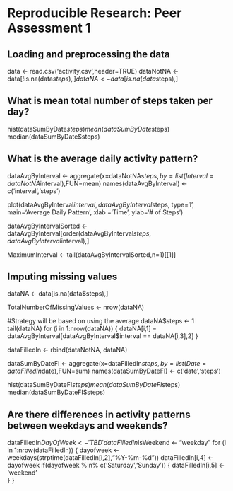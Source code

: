 # Reproducible Research: Peer Assessment 1


## Loading and preprocessing the data
data <- read.csv('activity.csv',header=TRUE)
dataNotNA <- data[!is.na(data$steps),]
dataNA <- data[is.na(data$steps),]


## What is mean total number of steps taken per day?

hist(dataSumByDate$steps)
mean(dataSumByDate$steps)
median(dataSumByDate$steps)


## What is the average daily activity pattern?

dataAvgByInterval <- aggregate(x=dataNotNA$steps, by=list(Interval=dataNotNA$interval),FUN=mean)
names(dataAvgByInterval) <- c('interval','steps')

plot(dataAvgByInterval$interval, dataAvgByInterval$steps, type='l', main='Average Daily Pattern',
     xlab ='Time', ylab='# of Steps')

dataAvgByIntervalSorted <- dataAvgByInterval[order(dataAvgByInterval$steps,dataAvgByInterval$interval),]

MaximumInterval <- tail(dataAvgByIntervalSorted,n=1)[[1]]


## Imputing missing values

dataNA <- data[is.na(data$steps),]

TotalNumberOfMissingValues <- nrow(dataNA)

#Strategy will be based on using the average 
dataNA$steps <- 1
tail(dataNA)
for (i in 1:nrow(dataNA)) {
  dataNA[i,1] = dataAvgByInterval[dataAvgByInterval$interval == dataNA[i,3],2]
}

dataFilledIn <- rbind(dataNotNA, dataNA)

dataSumByDateFI <- aggregate(x=dataFilledIn$steps, by=list(Date=dataFilledIn$date),FUN=sum)
names(dataSumByDateFI) <- c('date','steps')

hist(dataSumByDateFI$steps)
mean(dataSumByDateFI$steps)
median(dataSumByDateFI$steps)

## Are there differences in activity patterns between weekdays and weekends?
dataFilledIn$DayOfWeek <- 'TBD'
dataFilledIn$IsWeekend <- "weekday"
for (i in 1:nrow(dataFilledIn)) {
  dayofweek <- weekdays(strptime(dataFilledIn[i,2],"%Y-%m-%d"))
  dataFilledIn[i,4] <- dayofweek
  if(dayofweek %in% c('Saturday','Sunday')) {
    dataFilledIn[i,5] <- 'weekend'  
  }
}


